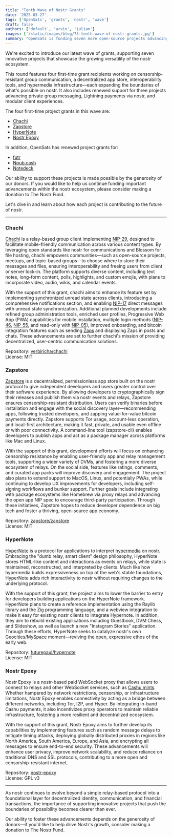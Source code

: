 ```yaml
---
title: "Tenth Wave of Nostr Grants"
date: '2025-03-27'
tags: ['OpenSats', 'grants', 'nostr', 'wave']
draft: false
authors: ['default', 'arvin', 'julian']
images: ['/static/images/blog/73-tenth-wave-of-nostr-grants.jpg']
summary: "OpenSats is funding seven more open-source projects advancing the nostr ecosystem."
---
```


We're excited to introduce our latest wave of grants, supporting seven
innovative projects that showcase the growing versatility of the nostr
ecosystem.

This round features four first-time grant recipients working on
censorship-resistant group communication, a decentralized app store,
interoperability tools, and hypermedia infrastructure—each expanding the
boundaries of what's possible on nostr. It also includes renewed support for
three projects advancing private group messaging, Lightning payments via nostr,
and modular client experiences.

The four first-time project grants in this wave are:

- [Chachi](#chachi)
- [Zapstore](#zapstore)
- [HyperNote](#hypernote)
- [Nostr Epoxy](#nostr-epoxy)

In addition, OpenSats has renewed project grants for:

- [futr](/blog/7th-wave-of-nostr-grants#futr)
- [Npub.cash](/blog/nostr-grants-july-2024#npubcash)
- [Notedeck](/blog/7th-wave-of-nostr-grants#notedeck)

Our ability to support these projects is made possible by the generosity of our
donors. If you would like to help us continue funding important advancements
within the nostr ecosystem, please consider making a donation to The Nostr Fund.

<center>
    <DonateToNostrFundButton/>
</center>

Let's dive in and learn about how each project is contributing to the future of
nostr.

---

### Chachi
​[Chachi](https://chachi.chat/) is a relay-based group client implementing
[NIP-29](https://github.com/nostr-protocol/nips/blob/master/29.md), designed to
facilitate mobile-friendly communication across various content types. By
leveraging open standards like nostr for communications and Blossom for file
hosting, chachi empowers communities—such as open-source projects, meetups,
and topic-based groups—to choose where to store their messages and files,
ensuring interoperability and freeing users from client or server lock-in. The
platform supports diverse content, including text notes, long-form content,
polls, highlights, and custom emojis, with plans to incorporate video, audio,
wikis, and calendar events.​

With the support of this grant, chachi aims to enhance its feature set by
implementing synchronized unread state across clients, introducing a
comprehensive notifications section, and enabling
[NIP-17](https://github.com/nostr-protocol/nips/blob/master/17.md) direct
messages with unread state synchronization. Additional planned developments
include refined group administration tools, enriched user profiles, Progressive
Web App (PWA) capabilities for mobile installation, multiple login methods
([NIP-46](https://github.com/nostr-protocol/nips/blob/master/46.md),
[NIP-55](https://github.com/nostr-protocol/nips/blob/master/55.md), and
read-only with
[NIP-05](https://github.com/nostr-protocol/nips/blob/master/05.md)), improved
onboarding, and bitcoin integration features such as sending
[Zaps](https://github.com/nostr-protocol/nips/blob/master/57.md) and displaying
Zaps in posts and chats. These advancements are set to further chachi's mission
of providing decentralized, user-centric communication solutions.

Repository: [verbiricha/chachi](https://git.v0l.io/verbiricha/chachi)  
License: MIT

### Zapstore
[Zapstore](https://zapstore.dev/) is a decentralized, permissionless app store
built on the nostr protocol to give independent developers and users greater
control over their software experience. By allowing developers to
cryptographically sign their releases and publish them via nostr events and
relays, Zapstore ensures censorship-resistant distribution. Users can verify
binaries before installation and engage with the social discovery
layer—recommending apps, following trusted developers, and zapping
value-for-value bitcoin payments directly. Zapstore supports Tor usage,
account-less operation, and local-first architecture, making it fast, private,
and usable even offline or with poor connectivity. A command-line tool
(zapstore-cli) enables developers to publish apps and act as a package manager
across platforms like Mac and Linux.

With the support of this grant, development efforts will focus on enhancing
censorship resistance by enabling user-friendly app and relay management tools,
supporting a wider variety of DVMs, and fostering a more diverse ecosystem of
relays. On the social side, features like ratings, comments, and curated app
packs will improve discovery and engagement. The project also plans to extend
support to MacOS, Linux, and potentially PWAs, while continuing to develop UX
improvements for developers, including self-signing workflows and bunker
support. Further goals include integrating with package ecosystems like Homebrew
via proxy relays and advancing the open app NIP spec to encourage third-party
participation. Through these initiatives, Zapstore hopes to reduce developer
dependence on big tech and foster a thriving, open-source app economy.

Repository: [zapstore/zapstore](https://github.com/zapstore/zapstore)  
License: MIT

### HyperNote
[HyperNote](https://www.hypernote.club) is a protocol for applications to
interpret [hypermedia](https://hypermedia.systems/hypermedia-a-reintroduction/)
on nostr. Embracing the "dumb relay, smart client" design philosophy, HyperNote
stores HTML-like content and interactions as events on relays, while state is
maintained, reconstructed, and interpreted by clients. Much like how hypermedia
builds expressiveness on top of the web's stable foundations, HyperNote adds
rich interactivity to nostr without requiring changes to the underlying
protocol.

With the support of this grant, the project aims to lower the barrier to entry
for developers building applications on the HyperNote framework. HyperNote plans
to create a reference implementation using the Raylib library and the Zig
programming language, and a webview integration to make it easy for existing
nostr clients to integrate Hypernote. In addition, they aim to rebuild existing
applications including Guestbook, DVM Chess, and Slideshow, as well as launch a
new "Instagram Stories" application. Through these efforts, HyperNote seeks to
catalyze nostr's own Geocities/MySpace moment—reviving the open, expressive
ethos of the early web.

Repository: [futurepaul/hypernote](https://github.com/futurepaul/hypernote)  
License: MIT

### Nostr Epoxy
Nostr Epoxy is a nostr-based paid WebSocket proxy that allows users to connect
to relays and other WebSocket services, such as [Cashu
mints](https://docs.cashu.space/mints). Whether hampered by network
restrictions, censorship, or infrastructure limitations, Nostr Epoxy enables
connectivity by acting as a bridge between different networks, including Tor,
I2P, and Hyper. By integrating in-band Cashu payments, it also incentivizes
proxy operators to maintain reliable infrastructure, fostering a more resilient
and decentralized ecosystem.

With the support of this grant, Nostr Epoxy aims to further develop its
capabilities by implementing features such as random message delays to mitigate
timing attacks, deploying globally distributed proxies in regions like North
America, South America, Europe, and Asia, and encrypting all messages to ensure
end-to-end security. These advancements will enhance user privacy, improve
network scalability, and reduce reliance on traditional DNS and SSL protocols,
contributing to a more open and censorship-resistant internet.

Repository:
[nostr-epoxy](https://github.com/Origami74/nostr-epoxy-reverse-proxy)  
License: GPL v3

---

As nostr continues to evolve beyond a simple relay-based protocol into a
foundational layer for decentralized identity, communication, and financial
transactions, the importance of supporting innovative projects that push the
boundaries of possibility becomes clearer than ever.

Our ability to foster these advancements depends on the generosity of
donors—if you'd like to help drive Nostr's growth, consider making a donation
to The Nostr Fund.

<center>
    <DonateToNostrFundButton/>
</center>
